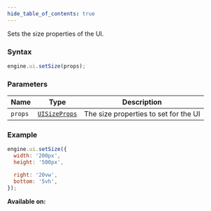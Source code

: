 ```yaml
---
hide_table_of_contents: true
---
```



Sets the size properties of the UI.

### Syntax

```js
engine.ui.setSize(props);
```

### Parameters

| Name    | Type                                    | Description                           |
| ------- | --------------------------------------- | ------------------------------------- |
| `props` | [`UISizeProps`](/sdk/types/UISizeProps) | The size properties to set for the UI |

### Example

```js
engine.ui.setSize({
  width: '200px',
  height: '500px',

  right: '20vw',
  bottom: '5vh',
});
```

**Available on:** <ClientTag />

